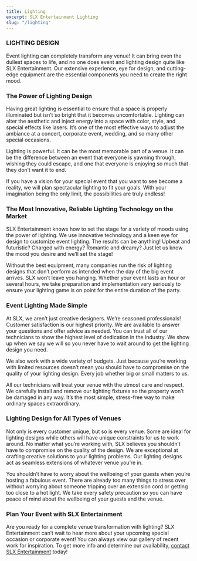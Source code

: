 ```yaml
---
title: Lighting
excerpt: SLX Entertainment Lighting
slug: "/lighting"
---
```


<Block src="inner-hero" heading="Illuminate In Harmony" image="url('https://res.cloudinary.com/slxent/image/upload/v1605219472/Portfolio/lighting-bg_nz34ez.webp')" image="url('https://res.cloudinary.com/slxent/image/upload/v1605219471/Portfolio/lighting-bg_gsyp4d.jpg')" />

<Section py="8|12|16|24">

<Container width="90vw|70vw|50vw">


<H3 textAlign="center">LIGHTING DESIGN</H3>

Event lighting can completely transform any venue! It can bring even the dullest spaces to life, and no one does event and lighting design quite like SLX Entertainment. Our extensive experience, eye for design, and cutting-edge equipment are the essential components you need to create the right mood.

### The Power of Lighting Design
Having great lighting is essential to ensure that a space is properly illuminated but isn’t so bright that it becomes uncomfortable. Lighting can alter the aesthetic and inject energy into a space with color, style, and special effects like lasers. It’s one of the most effective ways to adjust the ambiance at a concert, corporate event, wedding, and so many other special occasions.

Lighting is powerful. It can be the most memorable part of a venue. It can be the difference between an event that everyone is yawning through, wishing they could escape, and one that everyone is enjoying so much that they don’t want it to end.

If you have a vision for your special event that you want to see become a reality, we will plan spectacular lighting to fit your goals. With your imagination being the only limit, the possibilities are truly endless!

### The Most Innovative, Reliable Lighting Technology on the Market

SLX Entertainment knows how to set the stage for a variety of moods using the power of lighting. We use innovative technology and a keen eye for design to customize event lighting. The results can be anything! Upbeat and futuristic? Charged with energy? Romantic and dreamy? Just let us know the mood you desire and we’ll set the stage! 

Without the best equipment, many companies run the risk of lighting designs that don’t perform as intended when the day of the big event arrives. SLX won’t leave you hanging. Whether your event lasts an hour or several hours, we take preparation and implementation very seriously to ensure your lighting game is on point for the entire duration of the party.

### Event Lighting Made Simple 
At SLX, we aren’t just creative designers. We’re seasoned professionals! Customer satisfaction is our highest priority. We are available to answer your questions and offer advice as needed. You can trust all of our technicians to show the highest level of dedication in the industry. We show up when we say we will so you never have to wait around to get the lighting design you need. 

We also work with a wide variety of budgets. Just because you’re working with limited resources doesn’t mean you should have to compromise on the quality of your lighting design. Every job whether big or small matters to us.

All our technicians will treat your venue with the utmost care and respect. We carefully install and remove our lighting fixtures so the property won’t be damaged in any way. It’s the most simple, stress-free way to make ordinary spaces extraordinary. 

### Lighting Design for All Types of Venues

Not only is every customer unique, but so is every venue. Some are ideal for lighting designs while others will have unique constraints for us to work around. No matter what you’re working with, SLX believes you shouldn’t have to compromise on the quality of the design. We are exceptional at crafting creative solutions to your lighting problems. Our lighting designs act as seamless extensions of whatever venue you’re in.

You shouldn’t have to worry about the wellbeing of your guests when you’re hosting a fabulous event. There are already too many things to stress over without worrying about someone tripping over an extension cord or getting too close to a hot light. We take every safety precaution so you can have peace of mind about the wellbeing of your guests and the venue. 

### Plan Your Event with SLX Entertainment

Are you ready for a complete venue transformation with lighting? SLX Entertainment can’t wait to hear more about your upcoming special occasion or corporate event! You can always view our gallery of recent work for inspiration. To get more info and determine our availability, <a href="/contact">contact SLX Entertainment</a> today!

</Container>

</Section>